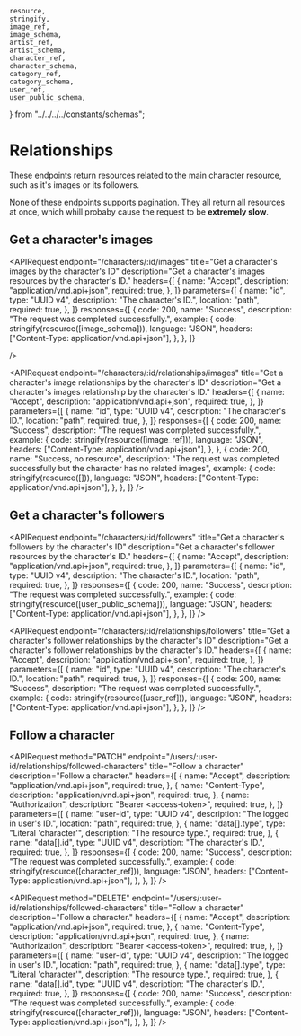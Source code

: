 
    resource,
    stringify,
    image_ref,
    image_schema,
    artist_ref,
    artist_schema,
    character_ref,
    character_schema,
    category_ref,
    category_schema,
    user_ref,
    user_public_schema,
} from "../../../../constants/schemas";

# Relationships

These endpoints return resources related to the main character resource, such as it's images or its followers.

<Callout type="warning">
    None of these endpoints supports pagination. They all return all resources
    at once, which whill probaby cause the request to be <b>extremely slow</b>.
</Callout>

## Get a character's images

<APIRequest
    endpoint="/characters/:id/images"
    title="Get a character's images by the character's ID"
    description="Get a character's images resources by the character's ID."
    headers={[
        {
            name: "Accept",
            description: "application/vnd.api+json",
            required: true,
        },
    ]}
    parameters={[
        {
            name: "id",
            type: "UUID v4",
            description: "The character's ID.",
            location: "path",
            required: true,
        },
    ]}
    responses={[
        {
            code: 200,
            name: "Success",
            description: "The request was completed successfully.",
            example: {
                code: stringify(resource([image_schema])),
                language: "JSON",
                headers: ["Content-Type: application/vnd.api+json"],
            },
        },
    ]}

/>

<APIRequest
    endpoint="/characters/:id/relationships/images"
    title="Get a character's image relationships by the character's ID"
    description="Get a character's images relationship by the character's ID."
    headers={[
        {
            name: "Accept",
            description: "application/vnd.api+json",
            required: true,
        },
    ]}
    parameters={[
        {
            name: "id",
            type: "UUID v4",
            description: "The character's ID.",
            location: "path",
            required: true,
        },
    ]}
    responses={[
        {
            code: 200,
            name: "Success",
            description: "The request was completed successfully.",
            example: {
                code: stringify(resource([image_ref])),
                language: "JSON",
                headers: ["Content-Type: application/vnd.api+json"],
            },
        },
        {
            code: 200,
            name: "Success, no resource",
            description:
                "The request was completed successfully but the character has no related images",
            example: {
                code: stringify(resource([])),
                language: "JSON",
                headers: ["Content-Type: application/vnd.api+json"],
            },
        },
    ]}
/>

## Get a character's followers

<APIRequest
    endpoint="/characters/:id/followers"
    title="Get a character's followers by the character's ID"
    description="Get a character's follower resources by the character's ID."
    headers={[
        {
            name: "Accept",
            description: "application/vnd.api+json",
            required: true,
        },
    ]}
    parameters={[
        {
            name: "id",
            type: "UUID v4",
            description: "The character's ID.",
            location: "path",
            required: true,
        },
    ]}
    responses={[
        {
            code: 200,
            name: "Success",
            description: "The request was completed successfully.",
            example: {
                code: stringify(resource([user_public_schema])),
                language: "JSON",
                headers: ["Content-Type: application/vnd.api+json"],
            },
        },
    ]}
/>

<APIRequest
    endpoint="/characters/:id/relationships/followers"
    title="Get a character's follower relationships by the character's ID"
    description="Get a character's follower relationships by the character's ID."
    headers={[
        {
            name: "Accept",
            description: "application/vnd.api+json",
            required: true,
        },
    ]}
    parameters={[
        {
            name: "id",
            type: "UUID v4",
            description: "The character's ID.",
            location: "path",
            required: true,
        },
    ]}
    responses={[
        {
            code: 200,
            name: "Success",
            description: "The request was completed successfully.",
            example: {
                code: stringify(resource([user_ref])),
                language: "JSON",
                headers: ["Content-Type: application/vnd.api+json"],
            },
        },
    ]}
/>

## Follow a character

<APIRequest
    method="PATCH"
    endpoint="/users/:user-id/relationships/followed-characters"
    title="Follow a character"
    description="Follow a character."
    headers={[
        {
            name: "Accept",
            description: "application/vnd.api+json",
            required: true,
        },
        {
            name: "Content-Type",
            description: "application/vnd.api+json",
            required: true,
        },
        {
            name: "Authorization",
            description: "Bearer &lt;access-token&gt;",
            required: true,
        },
    ]}
    parameters={[
        {
            name: "user-id",
            type: "UUID v4",
            description: "The logged in user's ID.",
            location: "path",
            required: true,
        },
        {
            name: "data[].type",
            type: "Literal 'character'",
            description: "The resource type.",
            required: true,
        },
        {
            name: "data[].id",
            type: "UUID v4",
            description: "The character's ID.",
            required: true,
        },
    ]}
    responses={[
        {
            code: 200,
            name: "Success",
            description: "The request was completed successfully.",
            example: {
                code: stringify(resource([character_ref])),
                language: "JSON",
                headers: ["Content-Type: application/vnd.api+json"],
            },
        },
    ]}
/>

<APIRequest
    method="DELETE"
    endpoint="/users/:user-id/relationships/followed-characters"
    title="Follow a character"
    description="Follow a character."
    headers={[
        {
            name: "Accept",
            description: "application/vnd.api+json",
            required: true,
        },
        {
            name: "Content-Type",
            description: "application/vnd.api+json",
            required: true,
        },
        {
            name: "Authorization",
            description: "Bearer &lt;access-token&gt;",
            required: true,
        },
    ]}
    parameters={[
        {
            name: "user-id",
            type: "UUID v4",
            description: "The logged in user's ID.",
            location: "path",
            required: true,
        },
        {
            name: "data[].type",
            type: "Literal 'character'",
            description: "The resource type.",
            required: true,
        },
        {
            name: "data[].id",
            type: "UUID v4",
            description: "The character's ID.",
            required: true,
        },
    ]}
    responses={[
        {
            code: 200,
            name: "Success",
            description: "The request was completed successfully.",
            example: {
                code: stringify(resource([character_ref])),
                language: "JSON",
                headers: ["Content-Type: application/vnd.api+json"],
            },
        },
    ]}
/>
